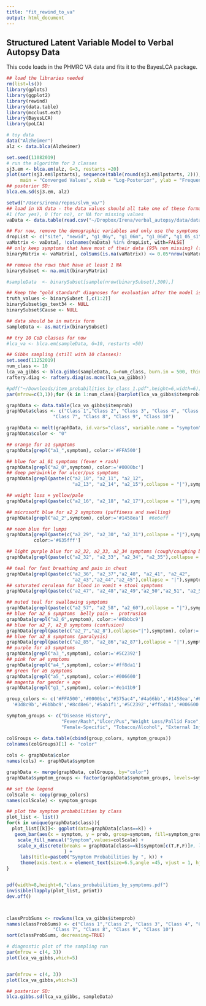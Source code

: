 ```yaml
---
title: "fit_rewind_to_va"
output: html_document
---
```


## Structured Latent Variable Model to Verbal Autopsy Data

This code loads in the PHMRC VA data and fits it to the BayesLCA package. 

```r
## load the libraries needed 
rm(list=ls())
library(gplots)
library(ggplot2)
library(rewind)
library(data.table)
library(mcclust.ext)
library(BayesLCA)
library(poLCA)
```


```r
# toy data 
data("Alzheimer")
alz <- data.blca(Alzheimer)

set.seed(11082019)
# run the algorithm for 3 classes
sj3.em <- blca.em(alz, G=3, restarts =20)
plot(sort(sj3.em$lpstarts), sequence(table(round(sj3.em$lpstarts, 2))),
     main = "Converged Values", xlab = "Log-Posterior", ylab = "Frequency")
## posterior SD:
blca.em.sd(sj3.em, alz)

```

```r
setwd("/Users/irena/repos/slvm_va/")
## load in VA data - the data values should all take one of these formats:
#1 (for yes), 0 (for no), or NA for missing values 
vaData <- data.table(read.csv("~/Dropbox/Irena/verbal_autopsy/data/data_freeze/datafreeze_07292019_binary.csv"))

## For now, remove the demographic variables and only use the symptoms 
dropList <- c("site", "newid", "g1_06y", "g1_06m", "g1_06d", "g1_05_s1")
vaMatrix <- vaData[, !colnames(vaData) %in% dropList, with=FALSE]
## only keep symptoms that have most of their data (95% non missing) (following McCormick & Li's approach)
binaryMatrix <- vaMatrix[, colSums(is.na(vaMatrix)) <= 0.05*nrow(vaMatrix),with=FALSE]

## remove the rows that have at least 1 NA 
binarySubset <- na.omit(binaryMatrix)

#sampleData  <- binarySubset[sample(nrow(binarySubset),300),]

## Keep the "gold standard" diagnoses for evaluation after the model is done 
truth_values <- binarySubset [,c(1:2)]
binarySubset$gs_text34 <- NULL
binarySubset$Cause <- NULL

## data should be in matrix form 
sampleData <- as.matrix(binarySubset)

## try 10 CoD classes for now 
#lca_va <- blca.em(sampleData, G=10, restarts =50)

## Gibbs sampling (still with 10 classes):
set.seed(11252019)
num_class <- 10 
lca_va_gibbs <- blca.gibbs(sampleData, G=num_class, burn.in = 500, thin = 1/10, iter = 1000)
raftery.diag <- raftery.diag(as.mcmc(lca_va_gibbs))
```

```r
#pdf("~/Downloads/item_probabilities_by_class_1.pdf",height=6,width=6); 
par(mfrow=c(3,1));for (k in 1:num_class){barplot(lca_va_gibbs$itemprob[k,], main=paste0("class ", k),ylim=c(0,1))}#;dev.off()

graphData <- data.table(lca_va_gibbs$itemprob)
graphData$class <- c("Class 1","Class 2", "Class 3", "Class 4", "Class 5", "Class 6",
                 "Class 7", "Class 8", "Class 9", "Class 10")

graphData <- melt(graphData, id.vars="class", variable.name = "symptom", value.name="prob")
graphData$color <- "0"

## orange for a1 symptoms 
graphData[grepl("a1_",symptom), color:='#FFA500']

## blue for a1_01 symptoms (fever + rash)
graphData[grepl("a2_0",symptom), color:='#0000bc'] 
## deep periwinkle for ulcer/pus symptoms 
graphData[grepl(paste(c("a2_10", "a2_11", "a2_12",
                        "a2_13", "a2_14", "a2_15"),collapse = "|"),symptom), color:='#375ac4']

## weight loss + yellow/pale 
graphData[grepl(paste(c("a2_16", "a2_18", "a2_17"),collapse = "|"),symptom), color:='#4a66bb']

## microsoft blue for a2_2 symptoms (puffiness and swelling)
graphData[grepl("a2_2",symptom), color:='#1458ea']  #6e6eff

## neon blue for lumps
graphData[grepl(paste(c("a2_29", "a2_30", "a2_31"),collapse = "|"),symptom),
          color:='#635fff'] 

## light purple blue for a2_32, a2_33, a2_34 symptoms (cough/coughing blood)
graphData[grepl(paste(c("a2_32", "a2_33", "a2_34", "a2_35"),collapse = "|"),symptom), color:='#9491fa']

## teal for fast breathing and pain in chest 
graphData[grepl(paste(c("a2_36", "a2_37","a2_40", "a2_41", "a2_42",
                        "a2_43","a2_44","a2_45"),collapse = "|"),symptom), color:='#0e64a4']
## saturated cerulean for blood in vomit + stool symptoms 
graphData[grepl(paste(c("a2_47", "a2_48","a2_49","a2_50","a2_51", "a2_52", "a2_53", "a2_54", "a2_55", "a2_56"),collapse = "|"),symptom), color:='#1c6875']

## muted teal for swallowing symptoms 
graphData[grepl(paste(c("a2_57", "a2_58", "a2_60"),collapse = "|"),symptom), color:='#3d8c9b']
## blue for a2_6 symptoms  belly pain +  protrusion 
graphData[grepl("a2_6",symptom), color:='#6bbbc9'] 
## blue for a2_7, a2_8 symptoms (confusion)
graphData[grepl(paste(c("a2_7","a2_8"),collapse="|"),symptom), color:='#8cd8e6']
## blue for a2_8 symptoms (paralysis)
graphData[grepl(paste(c("a2_85", "a2_86","a2_87"),collapse = "|"),symptom), color:='#5ab1f1']
## purple for a3 symptoms 
graphData[grepl("a3_",symptom), color:='#5C2392']
## pink for a4 symptoms 
graphData[grepl("a4_",symptom), color:='#ff8da1']
## green for a5 symptoms 
graphData[grepl("a5_",symptom), color:='#006600']
## magenta for gender + age
graphData[grepl("g1_",symptom), color:='#e141b9']

group_colors <- c('#FFA500','#0000bc',"#375ac4",'#4a66bb','#1458ea','#635fff','#9491fa','#0e64a4','#1c6875',
  '#3d8c9b','#6bbbc9','#8cd8e6','#5ab1f1','#5C2392','#ff8da1','#006600','#e141b9')

symptom_groups <- c("Disease History",
                    "Fever/Rash","Ulcer/Pus","Weight Loss/Pallid Face","Swelling/Puffiness","Lumps in Neck/Armpit/Groin","Coughing","Fast Breathing/Chest Pain", "Blood in Vomit/Stool","Difficulty Swallowing","Belly Pain/Protrusion","Confusion", "Paralysis",
                    "Female-Specific", "Tobacco/Alcohol", "External Injury", "Demographic")

colGroups <- data.table(cbind(group_colors, symptom_groups))
colnames(colGroups)[1] <- "color"
  
cols <- graphData$color
names(cols) <- graphData$symptom

graphData <- merge(graphData, colGroups, by="color")
graphData$symptom_groups <- factor(graphData$symptom_groups, levels=symptom_groups)

## set the legend 
colScale <- copy(group_colors)
names(colScale) <- symptom_groups

## plot the symptom probabilities by class 
plot_list <- list()
for(k in unique(graphData$class)){
  plot_list[[k]]<- ggplot(data=graphData[class==k]) +
   geom_bar(aes(x = symptom, y = prob, group=symptom, fill=symptom_groups), stat="identity") +
    scale_fill_manual("Symptom",values=colScale) +
    scale_x_discrete(breaks = graphData[class==k]$symptom[c(T,F,F)]#, labels = c("A", "B", "C")
                     ) +
     labs(title=paste0("Symptom Probabilities by ", k)) +
     theme(axis.text.x = element_text(size=6.5,angle =45, vjust = 1, hjust = 1))
}


pdf(width=8,height=6,"class_probabilities_by_symptoms.pdf")
invisible(lapply(plot_list, print))
dev.off()



classProbSums <- rowSums(lca_va_gibbs$itemprob)
names(classProbSums) <- c("Class 1","Class 2", "Class 3", "Class 4", "Class 5", "Class 6",
                 "Class 7", "Class 8", "Class 9", "Class 10")
sort(classProbSums, decreasing=TRUE)

```

```r
# diagnostic plot of the sampling run 
par(mfrow = c(4, 3))
plot(lca_va_gibbs,which=5)


par(mfrow = c(4, 3))
plot(lca_va_gibbs,which=3)

## posterior SD:
blca.gibbs.sd(lca_va_gibbs, sampleData)

```
